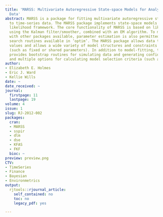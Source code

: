 ```yaml
---
title: 'MARSS: Multivariate Autoregressive State-space Models for Analyzing Time-series
  Data'
abstract: MARSS is a package for fitting multivariate autoregressive state-space models
  to time-series data. The MARSS package implements state-space models in a maximum
  likelihood framework. The core functionality of MARSS is based on likelihood maximization
  using the Kalman filter/smoother, combined with an EM algorithm. To make comparisons
  with other packages available, parameter estimation is also permitted via direct
  search routines available in ’optim’. The MARSS package allows data to contain missing
  values and allows a wide variety of model structures and constraints to be specified
  (such as fixed or shared parameters). In addition to model-fitting, the package
  provides bootstrap routines for simulating data and generating confidence intervals,
  and multiple options for calculating model selection criteria (such as AIC).
author:
- Elizabeth E. Holmes
- Eric J. Ward
- Kellie Wills
date: ~
date_received: ~
journal:
  firstpage: 11
  lastpage: 19
volume: 4
issue: 1
slug: RJ-2012-002
packages:
  cran:
  - MARSS
  - sspir
  - dlm
  - dse
  - KFAS
  - FKF
  bioc: ~
preview: preview.png
CTV:
- TimeSeries
- Finance
- Bayesian
- Environmetrics
output:
  rjtools::rjournal_article:
    self_contained: no
    toc: no
    legacy_pdf: yes

---
```

